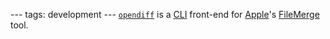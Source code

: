 ---
tags: development
---
<tt>[[opendiff]]</tt> is a [[CLI]] front-end for [[Apple]]'s [[FileMerge]] tool.
